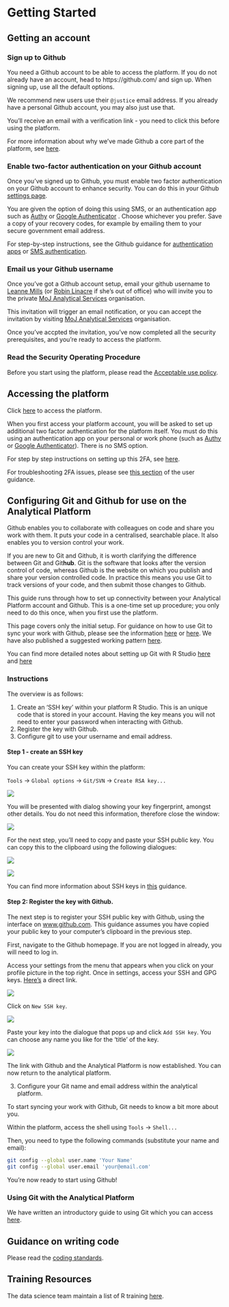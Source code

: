 # Getting Started

## Getting an account

### Sign up to Github
You need a Github account to be able to access the platform. If you do not already have an account, head to https://github.com/ and sign up. When signing up, use all the default options.

We recommend new users use their `@justice` email address.  If you already have a personal Github account, you may also just use that.

You'll receive an email with a verification link - you need to click this before using the platform.

For more information about why we've made Github a core part of the platform, see [here](https://moj-analytical-services.github.io/platform_user_guidance/annexes.html#what-are-the-benefits-of-github-and-why-do-we-recommend-it).

### Enable two-factor authentication on your Github account
Once you've signed up to Github, you must enable two factor authentication on your Github account to enhance security. You can do this in your Github [settings page](https://github.com/settings/security).

You are given the option of doing this using SMS, or an authentication app such as [Authy](https://authy.com/download/) or [Google Authenticator](https://support.google.com/accounts/answer/1066447?hl=en) . Choose whichever you prefer. Save a copy of your recovery codes, for example by emailing them to your secure government email address.

For step-by-step instructions, see the Github guidance for [authentication apps](https://help.github.com/articles/configuring-two-factor-authentication-via-a-totp-mobile-app/) or [SMS authentication](https://help.github.com/articles/configuring-two-factor-authentication-via-text-message/).

### Email us your Github username
Once you've got a Github account setup, email your github username to [Leanne Mills](mailto:analytical_platform@digital.justice.gov.uk) (or [Robin Linacre](mailto:analytical_platform@digital.justice.gov.uk) if she's out of office) who will invite you to the private [MoJ Analytical Services](https://github.com/moj-analytical-services/) organisation.

This invitation will trigger an email notification, or you can accept the invitation by visiting [MoJ Analytical Services](github.com/moj-analytical-services/) organisation.

Once you've accpted the invitation, you've now completed all the security prerequisites, and you're ready to access the platform.

### Read the Security Operating Procedure

Before you start using the platform, please read the [Acceptable use policy](https://moj-analytical-services.github.io/platform_user_guidance/acceptable-use-policy-security-operating-procedures.html).

## Accessing the platform

Click [here](https://cpanel-master.services.alpha.mojanalytics.xyz/#Analytical%20tools) to access the platform.

When you first access your platform account, you will be asked to set up additional two factor authentication for the platform itself.  You must do this using an authentication app on your personal or work phone (such as [Authy](https://authy.com/download/) or [Google Authenticator](https://support.google.com/accounts/answer/1066447?hl=en)).  There is no SMS option.

For step by step instructions on setting up this 2FA, see [here](https://moj-analytical-services.github.io/platform_user_guidance/annexes.html#step-by-step-guide-to-setup-of-two-factor-authentication).

For troubleshooting 2FA issues, please see [this section](https://github.com/moj-analytical-services/platform_user_guidance/blob/master/05-errors.Rmd#two-factor-authentication-problems) of the user guidance.

##  Configuring Git and Github for use on the Analytical Platform

Github enables you to collaborate with colleagues on code and share you work with them.  It puts your code in a centralised, searchable place. It also enables you to version control your work.

If you are new to Git and Github, it is worth clarifying the difference between Git and Git**hub**. Git is the software that looks after the version control of code, whereas Github is the website on which you publish and share your version controlled code. In practice this means you use Git to track versions of your code, and then submit those changes to Github.

This guide runs through how to set up connectivity between your Analytical Platform account and Github.  This is a one-time set up procedure; you only need to do this once, when you first use the platform.

This page covers only the initial setup.  For guidance on how to use Git to sync your work with Github, please see the information [here](http://happygitwithr.com/) or [here](http://r-pkgs.had.co.nz/git.html#git-rstudio).   We have also published a suggested working pattern [here](https://github.com/moj-analytical-services/our-coding-standards/blob/master/version_control_pattern.md).

You can find more detailed notes about setting up Git with R Studio [here](http://adamwilson.us/RDataScience/GitSSHNotes.html) and [here](https://support.rstudio.com/hc/en-us/articles/200532077-Version-Control-with-Git-and-SVN)

### Instructions

The overview is as follows:

1. Create an 'SSH key' within your platform R Studio.  This is an unique code that is stored in your account. Having the key means you will not need to enter your password when interacting with Github.
2. Register the key with Github.
3. Configure git to use your username and email address.

#### Step 1 - create an SSH key

You can create your SSH key within the platform:

`Tools` -> `Global options` -> `Git/SVN` -> `Create RSA key...`

![](images/start/git_create_key.PNG)

You will be presented with dialog showing your key fingerprint, amongst other details.  You do not need this information, therefore close the window:

![](images/start/git_close.PNG)

For the next step, you'll need to copy and paste your SSH public key.  You can copy this to the clipboard using the following dialogues:

![](images/start/git_view_public.PNG)

![](images/start/git-public-key.PNG)

You can find more information about SSH keys in [this](https://help.github.com/articles/connecting-to-github-with-ssh/) guidance.

#### Step 2:  Register the key with Github.

The next step is to register your SSH public key with Github, using the interface on [www.github.com](https://www.github.com).  This guidance assumes you have copied your public key to your computer's clipboard in the previous step.

First, navigate to the Github homepage.  If you are not logged in already, you will need to log in.

Access your settings from the menu that appears when you click on your profile picture in the top right.  Once in settings, access your SSH and GPG keys.  [Here's](https://github.com/settings/keys) a direct link.

![](images/start/github_settings.PNG)

Click on `New SSH key`.

![](images/start/github_new_ssh.PNG)

Paste your key into the dialogue that pops up and click `Add SSH key`. You can choose any name you like for the 'title' of the key.

![](images/start/git_paste_key.PNG)

The link with Github and the Analytical Platform is now established. You can now return to the analytical platform.

3. Configure your Git name and email address within the analytical platform.

To start syncing your work with Github, Git needs to know a bit more about you.

Within the platform, access the shell using `Tools` -> `Shell...`

Then, you need to type the following commands (substitute your name and email):

```bash
git config --global user.name 'Your Name'
git config --global user.email 'your@email.com'
```

You're now ready to start using Github!

### Using Git with the Analytical Platform

We have written an introductory guide to using Git which you can access [here](https://moj-analytical-services.github.io/platform_user_guidance/using-github-with-r-studio.html).


## Guidance on writing code
Please read the [coding standards](https://github.com/moj-analytical-services/our-coding-standards).

## Training Resources
The data science team maintain a list of R training [here](https://docs.google.com/document/d/1R4hBMf26T9HEnCdVz56PpZhwiCv5RhberYL3BxOSKsA/edit#heading=h.3iqas7tttbbd).
